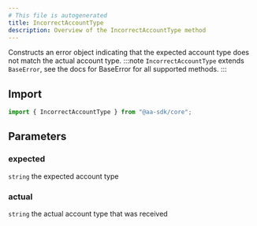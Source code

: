 ```yaml
---
# This file is autogenerated
title: IncorrectAccountType
description: Overview of the IncorrectAccountType method
---
```


Constructs an error object indicating that the expected account type does not match the actual account type.
:::note
`IncorrectAccountType` extends `BaseError`, see the docs for BaseError for all supported methods.
:::

## Import

```ts
import { IncorrectAccountType } from "@aa-sdk/core";
```

## Parameters

### expected

`string`
the expected account type

### actual

`string`
the actual account type that was received
